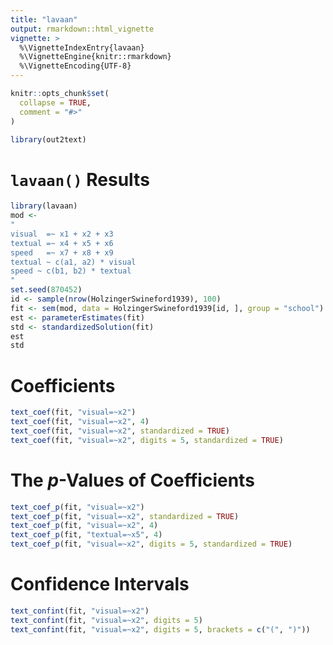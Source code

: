 ```yaml
---
title: "lavaan"
output: rmarkdown::html_vignette
vignette: >
  %\VignetteIndexEntry{lavaan}
  %\VignetteEngine{knitr::rmarkdown}
  %\VignetteEncoding{UTF-8}
---
```


```r
knitr::opts_chunk$set(
  collapse = TRUE,
  comment = "#>"
)
```

```r
library(out2text)
```

# `lavaan()` Results

```r
library(lavaan)
mod <-
"
visual  =~ x1 + x2 + x3
textual =~ x4 + x5 + x6
speed   =~ x7 + x8 + x9
textual ~ c(a1, a2) * visual
speed ~ c(b1, b2) * textual
"
set.seed(870452)
id <- sample(nrow(HolzingerSwineford1939), 100)
fit <- sem(mod, data = HolzingerSwineford1939[id, ], group = "school")
est <- parameterEstimates(fit)
std <- standardizedSolution(fit)
est
std
```

# Coefficients

```r
text_coef(fit, "visual=~x2")
text_coef(fit, "visual=~x2", 4)
text_coef(fit, "visual=~x2", standardized = TRUE)
text_coef(fit, "visual=~x2", digits = 5, standardized = TRUE)
```

# The *p*-Values of Coefficients

```r
text_coef_p(fit, "visual=~x2")
text_coef_p(fit, "visual=~x2", standardized = TRUE)
text_coef_p(fit, "visual=~x2", 4)
text_coef_p(fit, "textual=~x5", 4)
text_coef_p(fit, "visual=~x2", digits = 5, standardized = TRUE)
```

# Confidence Intervals

```r
text_confint(fit, "visual=~x2")
text_confint(fit, "visual=~x2", digits = 5)
text_confint(fit, "visual=~x2", digits = 5, brackets = c("(", ")"))
```
